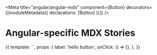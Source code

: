 

<Meta
  title="angular/angular-mdx"
  component={Button}
  decorators={[moduleMetadata({ declarations: [Button] })]}
/>

# Angular-specific MDX Stories

<Canvas>
  <Story name="Angular Story">
    {{
      template: `<storybook-button-component [label]="text" (onClick)="onClick($event)"></storybook-button-component>`,
      props: {
        label: 'hello button',
        onClick: () => {},
      },
    }}
  </Story>
</Canvas>

